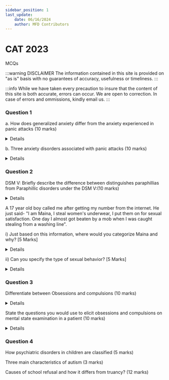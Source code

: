 ```yaml
---
sidebar_position: 1
last_update:
    date: 06/16/2024
    author: MFD Contributors
---
```


# CAT 2023

MCQs

:::warning DISCLAIMER
The information contained in this site is provided on "as is" basis with no guarantees of accuracy, usefulness or timeliness.
:::

:::info
While we have taken every precaution to insure that the content of this site is both accurate, errors can occur. We are open to correction. In case of errors and ommissions, kindly email us.
:::

### Question 1

a. How does generalized anxiety differ from the anxiety experienced in panic attacks (10 marks)

<details>
Generalied anxiety:
- less intense
- happen over a few minutes and spans into several hours (gradual)
- not associated with a specific trigger
- depersonalization or derealization is rare
- can last for more than 6 months

Panic attack:
- extremely intense
- peaks within 10 mins (acute)
- associated with a specific trigger eg phobia
- Derealization (feelings of unreality) or depersonalization (being detached from one self)
- can last for less than 6 months
- relatively short and lasts no more than 15 minutes.

</details>

b. Three anxiety disorders associated with panic attacks (10 marks)

<details>
- Generalized Anxiety Disorder
- Agoraphobia
- Social Anxiety Disorder
- Specific Phobia
</details>

### Question 2

DSM V: Briefly describe the difference between distinguishes paraphillias from Paraphillic disorders under the DSM V:(10 marks)

<details>
Paraphilia - any intense and persistent sexual interest other than sexual interest in genital stimulation or preparatory fondling with phenotypically normal, physically mature, consenting human partners. any sexual interest greater than or equal to normophilic sexual interests.

Paraphilic disorder - a paraphilia that is currently causing distress or impairment to the individual or a paraphilia whose satisfaction has entailed personal harm, or risk of harm, to others. A paraphilia is a necessary but not a sufficient condition for having a paraphilic dis-order, and a paraphilia by itself does not necessarily justify or require clinical intervention.
</details>

A 17 year old boy called me after getting my number from the internet. He just said- "I am Maina, I steal women's underwear, I put them on for sexual satisfaction. One day I almost got beaten by a mob when I was caught stealing from a washing line".

i) Just based on this information, where would you categorize Maina and why? [5 Marks]

<details>
Paraphilic disorder - a paraphilia that is currently causing distress or impairment to the individual or a paraphilia whose satisfaction has entailed personal harm, or risk of harm, to others. Almost beaten by a mob
</details>

ii) Can you specify the type of sexual behavior? [5 Marks]

<details>
Transvestic disorder - recurrent and intense sexual arousal from cross-dressing, as manifested by fantasies, urges, or behaviors over a period of 6 months.
</details>

### Question 3

Differentiate between Obsessions and compulsions (10 marks)

<details>
Obsessions:
- Recurrent, intrusive & distressing thoughts, images, or impulses
- Leads to compulsions
- Increases a person's anxiety
- Irrational and absurd

Compulsions:
- Repetitive, seemingly purposeful behaviors that a person feels driven to perform in response to an obsession
- Usually follow obsessions
- Decreases a person's anxiety
- Behavior is not connected in a realistic way with what it is designed to neutralize or prevent
- Compulsions that are performed are not pleasurable! Rather, they allow the individual to experience relief from their anxiety or distress
</details>

State the questions you would use to elicit obsessions and compulsions on mental state examination in a patient (10 marks)

<details>
- Obsessions: Do you ever get intrusive or unwanted thoughts, images, or impulses that repeatedly enter your mind, despite you trying to get rid of them? e.g. - worries about dirt/germs, or thoughts of bad things happening
- Compulsions: Do you ever feel driven to do certain things over and over again? e.g. - repeatedly washing hands, cleaning, checking doors or work over and over, rearranging things to get it just right, or repeating thoughts in your mind to feel better?
- Does this waste significant time or cause problems in your life? e.g. - interfering with school, work, or seeing friends?
- On the average, what is the longest number of consecutive waking hours per day that you are completely free of obsessive thoughts? 
- How much do your obsessive thoughts interfere with your social or work (or role) functioning? Is there anything that you don't do because of them? 
- How much do your obsessive thoughts interfere with your social or work (or role) functioning? Is there anything that you don't do because of them? 
- How much of an effort do you make to resist the obsessive thoughts? How often do you try to disregard or turn your anention away from these thoughts as they eater your mind?
- How much time do you spend performing compulsive behaviors? How frequently do you perform compulsions?
- On the average, what is the longest number of consecutive waking hours per day that you are completely free of compulsive behavior? 
- How much do your compulsive behaviors interfere with your social or work (or role) functioning? Is there anything that you don't do because of the compulsions?
- How much of an effort do you make to resist the compulsions? 
- Do you think your concerns or behaviors are reasonable?  What do you think would happen if you did not perform the compulsion(s)?Insight into obsessions & disorders

Adapted from the Yale Brown Obsessive Compulsive Scale (Y-BOCS)
</details>

### Question 4

How psychiatric disorders in children are classified (5 marks)

Three main characteristics of autism (3 marks)

Causes of school refusal and how it differs from truancy? (12 marks)

